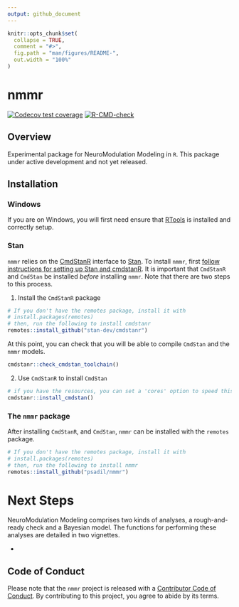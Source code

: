 ```yaml
---
output: github_document
---
```


<!-- README.md is generated from README.Rmd. Please edit that file -->

```r
knitr::opts_chunk$set(
  collapse = TRUE,
  comment = "#>",
  fig.path = "man/figures/README-",
  out.width = "100%"
)
```

# nmmr

<!-- badges: start -->
[![Codecov test coverage](https://codecov.io/gh/psadil/nmmr/branch/master/graph/badge.svg)](https://codecov.io/gh/psadil/nmmr?branch=master)
[![R-CMD-check](https://github.com/psadil/nmmr/workflows/R-CMD-check/badge.svg)](https://github.com/psadil/nmmr/actions)
<!-- badges: end -->

## Overview

Experimental package for NeuroModulation Modeling in `R`. This package under active development and not yet released.

## Installation

### Windows

If you are on Windows, you will first need ensure that [RTools](https://cran.r-project.org/bin/windows/Rtools/) is installed and correctly setup.

### Stan

`nmmr` relies on the [CmdStanR](https://mc-stan.org/cmdstanr/) interface to [Stan](https://mc-stan.org). To install `nmmr`, first [follow instructions for setting up Stan and cmdstanR](https://mc-stan.org/cmdstanr/articles/cmdstanr.html). It is important that `CmdStanR` and `CmdStan` be installed _before_ installing `nmmr`. Note that there are two steps to this process.

1. Install the `CmdStanR` package

```r
# If you don't have the remotes package, install it with 
# install.packages(remotes)
# then, run the following to install cmdstanr
remotes::install_github("stan-dev/cmdstanr")
```

At this point, you can check that you will be able to compile `CmdStan` and the `nmmr` models.

```r
cmdstanr::check_cmdstan_toolchain()
```

2. Use `CmdStanR` to install `CmdStan`

```r
# if you have the resources, you can set a 'cores' option to speed this up
cmdstanr::install_cmdstan()
```

### The `nmmr` package

After installing `CmdStanR`, and `CmdStan`, `nmmr` can be installed with the `remotes` package.

```r
# If you don't have the remotes package, install it with 
# install.packages(remotes)
# then, run the following to install nmmr
remotes::install_github("psadil/nmmr")
```


# Next Steps

NeuroModulation Modeling comprises two kinds of analyses, a rough-and-ready check and a Bayesian model. The functions for performing these analyses are detailed in two vignettes.

- 


## Code of Conduct
  
  Please note that the `nmmr` project is released with a [Contributor Code of Conduct](https://contributor-covenant.org/version/2/0/CODE_OF_CONDUCT.html). By contributing to this project, you agree to abide by its terms.
  
